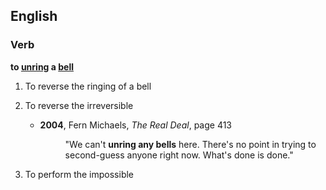 ==English==
===Verb===
'''to [[unring]] a [[bell]]'''
# To reverse the ringing of a bell
# {{context|idiom}} To reverse the irreversible
#*'''2004''', Fern Michaels, ''The Real Deal'', page 413
#*:"We can't '''unring any bells''' here. There's no point in trying to second-guess anyone right now. What's done is done." 
# {{context|idiom}} To perform the impossible